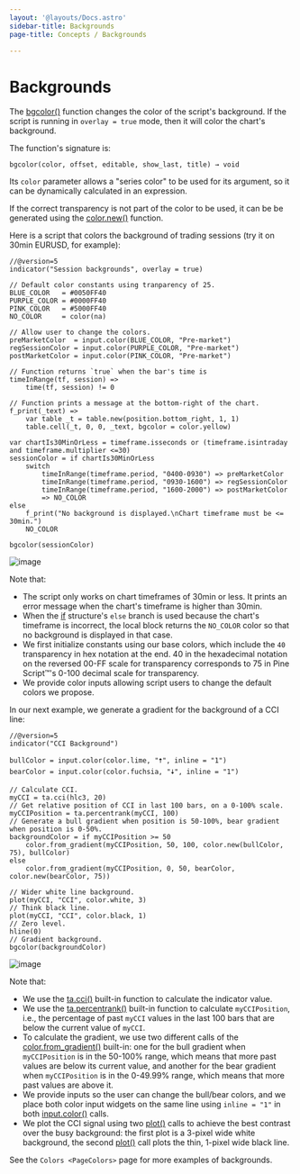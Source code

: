 ```yaml
---
layout: '@layouts/Docs.astro'
sidebar-title: Backgrounds
page-title: Concepts / Backgrounds

---
```


# Backgrounds 


The
[bgcolor()](https://www.tradingview.com/pine-script-reference/v5/#fun_bgcolor)
function changes the color of the script\'s background. If the script is
running in `overlay = true` mode, then it will color the chart\'s
background.

The function\'s signature is:

``` text
bgcolor(color, offset, editable, show_last, title) → void
```

Its `color` parameter allows a \"series color\" to be used for its
argument, so it can be dynamically calculated in an expression.

If the correct transparency is not part of the color to be used, it can
be be generated using the
[color.new()](https://www.tradingview.com/pine-script-reference/v5/#fun_color%7Bdot%7Dnew)
function.

Here is a script that colors the background of trading sessions (try it
on 30min EURUSD, for example):

``` pine
//@version=5
indicator("Session backgrounds", overlay = true)

// Default color constants using tranparency of 25.
BLUE_COLOR   = #0050FF40
PURPLE_COLOR = #0000FF40
PINK_COLOR   = #5000FF40
NO_COLOR     = color(na)

// Allow user to change the colors.
preMarketColor  = input.color(BLUE_COLOR, "Pre-market")
regSessionColor = input.color(PURPLE_COLOR, "Pre-market")
postMarketColor = input.color(PINK_COLOR, "Pre-market")

// Function returns `true` when the bar's time is 
timeInRange(tf, session) => 
    time(tf, session) != 0

// Function prints a message at the bottom-right of the chart.
f_print(_text) => 
    var table _t = table.new(position.bottom_right, 1, 1)
    table.cell(_t, 0, 0, _text, bgcolor = color.yellow)

var chartIs30MinOrLess = timeframe.isseconds or (timeframe.isintraday and timeframe.multiplier <=30)
sessionColor = if chartIs30MinOrLess
    switch
        timeInRange(timeframe.period, "0400-0930") => preMarketColor
        timeInRange(timeframe.period, "0930-1600") => regSessionColor
        timeInRange(timeframe.period, "1600-2000") => postMarketColor
        => NO_COLOR
else
    f_print("No background is displayed.\nChart timeframe must be <= 30min.")
    NO_COLOR

bgcolor(sessionColor)
```

![image](@assets/concepts/Backgrounds-Sessions.png)

Note that:

-   The script only works on chart timeframes of 30min or less. It
    prints an error message when the chart\'s timeframe is higher than
    30min.
-   When the
    [if](https://www.tradingview.com/pine-script-reference/v5/#kw_if)
    structure\'s `else` branch is used because the chart\'s timeframe is
    incorrect, the local block returns the `NO_COLOR` color so that no
    background is displayed in that case.
-   We first initialize constants using our base colors, which include
    the `40` transparency in hex notation at the end. 40 in the
    hexadecimal notation on the reversed 00-FF scale for transparency
    corresponds to 75 in Pine Script™\'s 0-100 decimal scale for
    transparency.
-   We provide color inputs allowing script users to change the default
    colors we propose.

In our next example, we generate a gradient for the background of a CCI
line:

``` pine
//@version=5
indicator("CCI Background")

bullColor = input.color(color.lime, "🠅", inline = "1")
bearColor = input.color(color.fuchsia, "🠇", inline = "1")

// Calculate CCI.
myCCI = ta.cci(hlc3, 20)
// Get relative position of CCI in last 100 bars, on a 0-100% scale.
myCCIPosition = ta.percentrank(myCCI, 100)
// Generate a bull gradient when position is 50-100%, bear gradient when position is 0-50%.
backgroundColor = if myCCIPosition >= 50
    color.from_gradient(myCCIPosition, 50, 100, color.new(bullColor, 75), bullColor)
else
    color.from_gradient(myCCIPosition, 0, 50, bearColor, color.new(bearColor, 75))

// Wider white line background.
plot(myCCI, "CCI", color.white, 3)
// Think black line.
plot(myCCI, "CCI", color.black, 1)
// Zero level.
hline(0)
// Gradient background.
bgcolor(backgroundColor)
```

![image](@assets/concepts/Backgrounds-CCI.png)

Note that:

-   We use the
    [ta.cci()](https://www.tradingview.com/pine-script-reference/v5/#fun_ta%7Bdot%7Dcci)
    built-in function to calculate the indicator value.
-   We use the
    [ta.percentrank()](https://www.tradingview.com/pine-script-reference/v5/#ta.percentrank)
    built-in function to calculate `myCCIPosition`, i.e., the percentage
    of past `myCCI` values in the last 100 bars that are below the
    current value of `myCCI`.
-   To calculate the gradient, we use two different calls of the
    [color.from_gradient()](https://www.tradingview.com/pine-script-reference/v5/#fun_color%7Bdot%7Dfrom_gradient)
    built-in: one for the bull gradient when `myCCIPosition` is in the
    50-100% range, which means that more past values are below its
    current value, and another for the bear gradient when
    `myCCIPosition` is in the 0-49.99% range, which means that more past
    values are above it.
-   We provide inputs so the user can change the bull/bear colors, and
    we place both color input widgets on the same line using
    `inline = "1"` in both
    [input.color()](https://www.tradingview.com/pine-script-reference/v5/#fun_input%7Bdot%7Dcolor)
    calls.
-   We plot the CCI signal using two
    [plot()](https://www.tradingview.com/pine-script-reference/v5/#fun_plot)
    calls to achieve the best contrast over the busy background: the
    first plot is a 3-pixel wide white background, the second
    [plot()](https://www.tradingview.com/pine-script-reference/v5/#fun_plot)
    call plots the thin, 1-pixel wide black line.

See the `Colors <PageColors>` page for
more examples of backgrounds.


